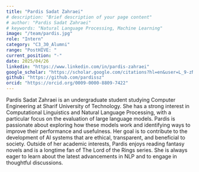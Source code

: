 ```yaml
---
title: "Pardis Sadat Zahraei"
# description: "Brief description of your page content"
# author: "Pardis Sadat Zahraei"
# keywords: "Natural Language Processing, Machine Learning"
image: "/team/pardis.jpg"
role: "Intern"
category: "C3_30_Alumni"
range: "PostHIVE: "
current_position: "-"
date: 2025/04/26
linkedin: "https://www.linkedin.com/in/pardis-zahraei"
google_scholar: "https://scholar.google.com/citations?hl=en&user=L_9-zNYAAAAJ"
github: "https://github.com/pardissz"
orcid: "https://orcid.org/0009-0000-8809-7422"
---
```


Pardis Sadat Zahraei is an undergraduate student studying Computer Engineering at Sharif University of Technology. She has a strong interest in Computational Linguistics and Natural Language Processing, with a particular focus on the evaluation of large language models. Pardis is passionate about exploring how these models work and identifying ways to improve their performance and usefulness. Her goal is to contribute to the development of AI systems that are ethical, transparent, and beneficial to society. Outside of her academic interests, Pardis enjoys reading fantasy novels and is a longtime fan of The Lord of the Rings series. She is always eager to learn about the latest advancements in NLP and to engage in thoughtful discussions.
